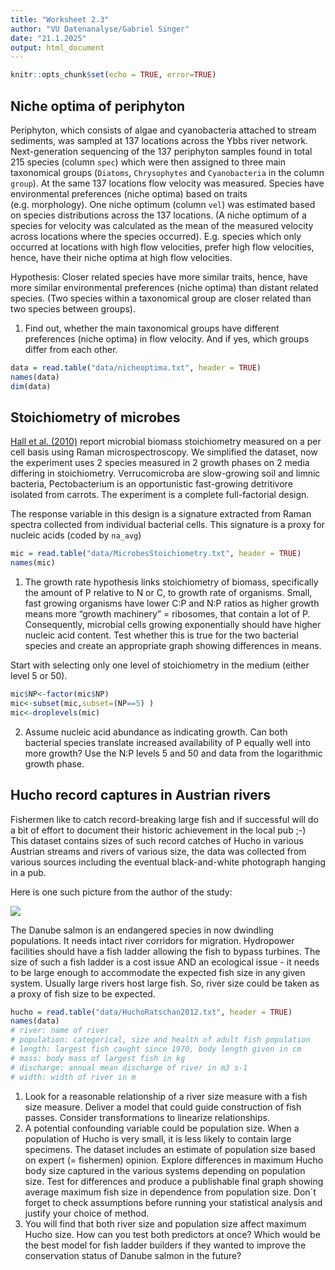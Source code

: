 ```yaml
---
title: "Worksheet 2.3"
author: "VU Datenanalyse/Gabriel Singer"
date: "21.1.2025"
output: html_document
---
```


```r
knitr::opts_chunk$set(echo = TRUE, error=TRUE)
```

## Niche optima of periphyton

Periphyton, which consists of algae and cyanobacteria attached to stream sediments, was sampled at 137 locations across the Ybbs river network. Next-generation sequencing of the 137 periphyton samples found in total 215 species (column `spec`) which were then assigned to three main taxonomical groups (`Diatoms`, `Chrysophytes` and `Cyanobacteria` in the column `group`). At the same 137 locations flow velocity was measured. 
Species have environmental preferences (niche optima) based on traits (e.g. morphology). One niche optimum (column `vel`) was estimated based on species distributions across the 137 locations. (A niche optimum of a species for velocity was calculated as the mean of the measured velocity across locations where the species occurred). E.g. species which only occurred at locations with high flow velocities, prefer high flow velocities, hence, have their niche optima at high flow velocities.

Hypothesis: Closer related species have more similar traits, hence, have more similar environmental preferences (niche optima) than distant related species. (Two species within a taxonomical group are closer related than two species between groups). 

1. Find out, whether the main taxonomical groups have different preferences (niche optima) in flow velocity. And if yes, which groups differ from each other.



```r
data = read.table("data/nicheoptima.txt", header = TRUE)
names(data)
dim(data)
```

## Stoichiometry of microbes

[Hall et al. (2010)](https://www.nature.com/articles/ismej2010115) report microbial biomass stoichiometry measured on a per cell basis using Raman microspectroscopy. We simplified the dataset, now the experiment uses 2 species measured in 2 growth phases on 2 media differing in stoichiometry. Verrucomicroba are slow-growing soil and limnic bacteria, Pectobacterium is an opportunistic fast-growing detritivore isolated from carrots. The experiment is a complete full-factorial design.

The response variable in this design is a signature extracted from Raman spectra collected from individual bacterial cells. This signature is a proxy for nucleic acids (coded by `na_avg`)

```r
mic = read.table("data/MicrobesStoichiometry.txt", header = TRUE)
names(mic)
```


1. The growth rate hypothesis links stoichiometry of biomass, specifically the amount of P relative to N or C, to growth rate of organisms. Small, fast growing organisms have lower C:P and N:P ratios as higher growth means more "growth machinery" = ribosomes, that contain a lot of P. Consequently, microbial cells growing exponentially should have higher nucleic acid content. Test whether this is true for the two bacterial species and create an appropriate graph showing differences in means.

Start with selecting only one level of stoichiometry in the medium (either level 5 or 50).
```r
mic$NP<-factor(mic$NP)
mic<-subset(mic,subset=(NP==5) )
mic<-droplevels(mic)

```

2. Assume nucleic acid abundance as indicating growth. Can both bacterial species translate increased availability of P equally well into more growth? Use the N:P levels 5 and 50 and data from the logarithmic growth phase.



## Hucho record captures in Austrian rivers

Fishermen like to catch record-breaking large fish and if successful will do a bit of effort to document their historic achievement in the local pub ;-) This dataset contains sizes of such record catches of Hucho in various Austrian streams and rivers of various size, the data was collected from various sources including the eventual black-and-white photograph hanging in a pub.

Here is one such picture from the author of the study:

![](img/Hucho.jpg)

The Danube salmon is an endangered species in now dwindling populations. It needs intact river corridors for migration. Hydropower facilities should have a fish ladder allowing the fish to bypass turbines. The size of such a fish ladder is a cost issue AND an ecological issue - it needs to be large enough to accommodate the expected fish size in any given system. Usually large rivers host large fish. So, river size could be taken as a proxy of fish size to be expected.

```r
hucho = read.table("data/HuchoRatschan2012.txt", header = TRUE)
names(data)
# river: name of river
# population: categorical, size and health of adult fish population
# length: largest fish caught since 1970, body length given in cm
# mass: body mass of largest fish in kg
# discharge: annual mean discharge of river in m3 s-1
# width: width of river in m
```

1. Look for a reasonable relationship of a river size measure with a fish size measure. Deliver a model that could guide construction of fish passes. Consider transformations to linearize relationships.
2. A potential confounding variable could be population size. When a population of Hucho is very small, it is less likely to contain large specimens. The dataset includes an estimate of population size based on expert (= fishermen) opinion. Explore differences in maximum Hucho body size captured in the various systems depending on population size. Test for differences and produce a publishable final graph showing average maximum fish size in dependence from population size. Don´t forget to check assumptions before running your statistical analysis and justify your choice of method.
3. You will find that both river size and population size affect maximum Hucho size. How can you test both predictors at once? Which would be the best model for fish ladder builders if they wanted to improve the conservation status of Danube salmon in the future?



